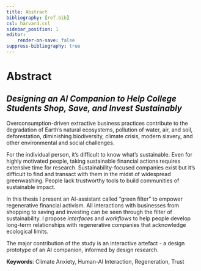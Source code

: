 ```yaml
---
title: Abstract
bibliography: [ref.bib]
csl: harvard.csl
sidebar_position: 1
editor:
    render-on-save: false
suppress-bibliography: true
---
```


# Abstract

## *Designing an AI Companion to Help College Students Shop, Save, and Invest Sustainably*

Overconsumption-driven extractive business practices contribute to the degradation of Earth's natural ecosystems, pollution of water, air, and soil, deforestation, diminishing biodiversity, climate crisis, modern slavery, and other environmental and social challenges.

For the individual person, it's difficult to know what's sustainable. Even for highly motivated people, taking sustainable financial actions requires extensive time for research. Sustainability-focused companies exist but it's difficult to find and transact with them in the midst of widespread greenwashing. People lack trustworthy tools to build communities of sustainable impact.

In this thesis I present an AI-assistant called "green filter" to empower regenerative financial activism. All interactions with businesses from shopping to saving and investing can be seen through the filter of sustainability. I propose *interfaces* and *workflows* to help people develop long-term relationships with regenerative companies that acknowledge ecological limits.

The major contribution of the study is an interactive artefact - a design prototype of an AI companion, informed by design research.

**Keywords**: Climate Anxiety, Human-AI Interaction, Regeneration, Trust